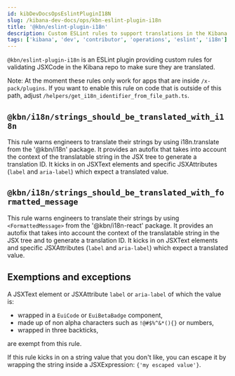 ```yaml
---
id: kibDevDocsOpsEslintPluginI18N
slug: /kibana-dev-docs/ops/kbn-eslint-plugin-i18n
title: '@kbn/eslint-plugin-i18n'
description: Custom ESLint rules to support translations in the Kibana repository
tags: ['kibana', 'dev', 'contributor', 'operations', 'eslint', 'i18n']
---
```


`@kbn/eslint-plugin-i18n` is an ESLint plugin providing custom rules for validating JSXCode in the Kibana repo to make sure they are translated.

Note: At the moment these rules only work for apps that are inside `/x-pack/plugins`.
If you want to enable this rule on code that is outside of this path, adjust `/helpers/get_i18n_identifier_from_file_path.ts`.

## `@kbn/i18n/strings_should_be_translated_with_i18n`

This rule warns engineers to translate their strings by using i18n.translate from the '@kbn/i18n' package. It provides an autofix that takes into account the context of the translatable string in the JSX tree to generate a translation ID.
It kicks in on JSXText elements and specific JSXAttributes (`label` and `aria-label`) which expect a translated value.

## `@kbn/i18n/strings_should_be_translated_with_formatted_message`

This rule warns engineers to translate their strings by using `<FormattedMessage>` from the '@kbn/i18n-react' package. It provides an autofix that takes into account the context of the translatable string in the JSX tree and to generate a translation ID.
It kicks in on JSXText elements and specific JSXAttributes (`label` and `aria-label`) which expect a translated value.

## Exemptions and exceptions

A JSXText element or JSXAttribute `label` or `aria-label` of which the value is:

- wrapped in a `EuiCode` or `EuiBetaBadge` component,
- made up of non alpha characters such as `!@#$%^&*(){}` or numbers,
- wrapped in three backticks,

are exempt from this rule.

If this rule kicks in on a string value that you don't like, you can escape it by wrapping the string inside a JSXExpression: `{'my escaped value'}`.
